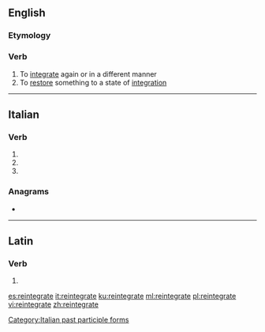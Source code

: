 ==English==

===Etymology===
{{prefix|en|re|integrate}}

===Verb===
{{en-verb|reintegrat}}

# To [[integrate]] again or in a different manner
# To [[restore]] something to a state of [[integration]]

----

==Italian==

===Verb===
{{head|it|verb form}}

# {{inflection of|reintegrare||2|p|pres|indc|lang=it}}
# {{inflection of|reintegrare||2|p|impr|lang=it}}
# {{feminine plural of|reintegrato|lang=it}}

===Anagrams===
* {{l|it|gratinerete}}

[[Category:Italian past participle forms]]

----

==Latin==

===Verb===
{{la-verb-form|reintegrāte}}

# {{conjugation of|reintegrō||2|p|pres|act|imp|lang=la}}

[[es:reintegrate]]
[[it:reintegrate]]
[[ku:reintegrate]]
[[ml:reintegrate]]
[[pl:reintegrate]]
[[vi:reintegrate]]
[[zh:reintegrate]]
